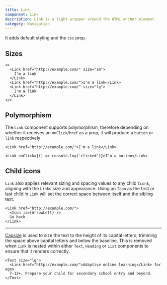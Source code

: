 ```yaml
---
title: Link
component: Link
description: Link is a light wrapper around the HTML anchor element
category: Navigation
---
```


It adds default styling and the `css` prop.

## Sizes

```tsx preview
<>
  <Link href="http://example.com/" size="sm">
    I'm a link
  </Link>
  <Link href="http://example.com/">I'm a link</Link>
  <Link href="http://example.com/" size="lg">
    I'm a link
  </Link>
</>
```

## Polymorphism

The `Link` component supports polymorphism, therefore depending on whether it receives an `onClick`/`href` as a prop, it will produce a `button` or `link` respectively

```tsx
<Link href="http://example.com/">I'm a link</Link>
```

```tsx
<Link onClick={() => console.log('clicked')}>I'm a button</Link>
```

## Child icons

`Link` also applies relevant sizing and spacing values to any child `Icon`s, aligning with the `Link`s size and appearance. Using an `Icon` as the first or last child in `Link` will set the correct space between itself and the sibling text.

```tsx preview
<Link href="http://example.com/">
  <Icon is={ArrowLeft} />
  Go back
</Link>
```

---

[Capsize](https://seek-oss.github.io/capsize/) is used to size the text to the height of its capital letters, trimming the space above capital letters and below the baseline. This is removed when `Link` is nested within either `Text`, `Heading` or `List` components to ensure that it renders correctly.

```tsx preview
<Text size="lg">
  <Link href="http://example.com/">Adaptive online learning</Link> for ages
  7-12+. Prepare your child for secondary school entry and beyond.
</Text>
```
